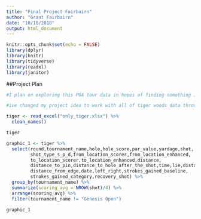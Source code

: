 ```yaml
---
title: "Final Project Fairbairn"
author: "Grant Fairbairn"
date: "10/18/2018"
output: html_document
---
```


```r
knitr::opts_chunk$set(echo = FALSE)
library(dplyr)
library(knitr)
library(tidyverse)
library(readxl)
library(janitor)
```
##Project Plan
```r
#I plan on exploring this PGA tour data in hopes of finding something interesting. As it is right now, there is too much data, so I think I'm going to narrow my exploration to famous/important players in important tournaments. I plan on working with Mr. Cordeiro and Mr. George. For the purposes of what is due Friday, I've only presented a small portion of the data to look at. This data has 24 holes that Phil Mickelson played at the Safeway Open tournament. I'll still need to figure out what each variable is measured by, and what something like "Shot Type(S/P/D)" means. 

#ive changed my project idea to work with all of tiger woods data throughout the 2017-2018 year.

tiger <- read_excel("only_tiger.xlsx") %>% 
  clean_names()


```

```r
tiger 

graphic_1 <- tiger %>% 
  select(round,tournament_name,hole,hole_score,par_value,yardage,shot,
         shot_type_s_p_d,from_location_scorer,from_location_enhanced,
         to_location_scorer,to_location_enhanced,distance,
         distance_to_pin,distance_to_hole_after_the_shot,time,lie,distance_from_center,
         distance_from_edge,date,left_right,strokes_gained_baseline,
         strokes_gained_category,recovery_shot) %>% 
  group_by(tournament_name) %>% 
  summarize(scoring_avg = NROW(shot)/4) %>% 
  arrange(scoring_avg) %>% 
  filter(tournament_name != "Genesis Open")

graphic_1

```

```r

```

